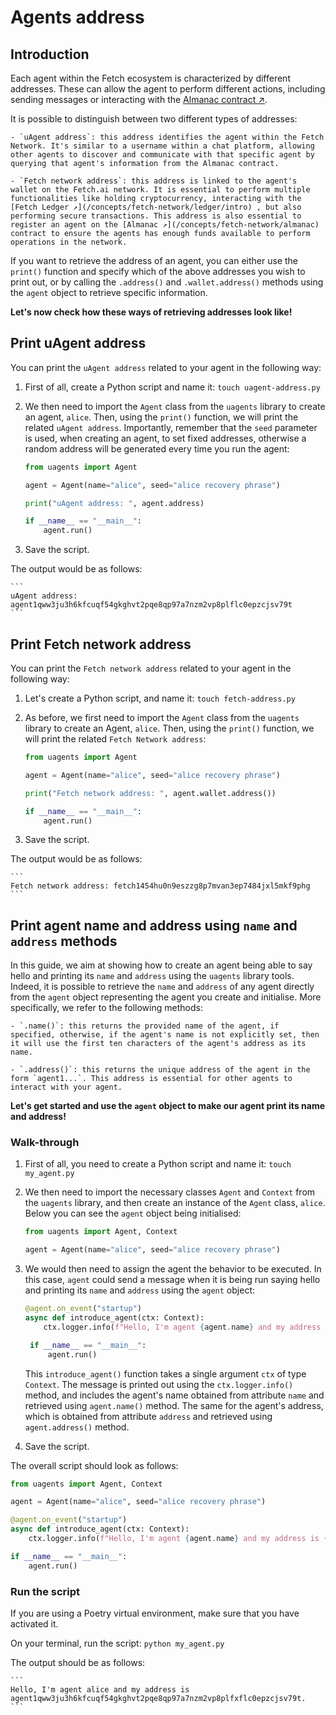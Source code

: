 # Agents address

## Introduction

Each agent within the Fetch ecosystem is characterized by different addresses. These can allow the agent to perform different actions, including sending messages or interacting with the [Almanac contract ↗️](/references/contracts/uagents-almanac/almanac-overview).

It is possible to distinguish between two different types of addresses:

    - `uAgent address`: this address identifies the agent within the Fetch Network. It's similar to a username within a chat platform, allowing other agents to discover and communicate with that specific agent by querying that agent's information from the Almanac contract.

    - `Fetch network address`: this address is linked to the agent's wallet on the Fetch.ai network. It is essential to perform multiple functionalities like holding cryptocurrency, interacting with the [Fetch Ledger ↗️](/concepts/fetch-network/ledger/intro) , but also performing secure transactions. This address is also essential to register an agent on the [Almanac ↗️](/concepts/fetch-network/almanac) contract to ensure the agents has enough funds available to perform operations in the network.

If you want to retrieve the address of an agent, you can either use the `print()` function and specify which of the above addresses you wish to print out, or by calling the `.address()` and `.wallet.address()` methods using the `agent` object to retrieve specific information.

**Let's now check how these ways of retrieving addresses look like!**

## Print uAgent address

You can print the `uAgent address` related to your agent in the following way:

1. First of all, create a Python script and name it: `touch uagent-address.py`

2. We then need to import the `Agent` class from the `uagents` library to create an agent, `alice`. Then, using the `print()` function, we will print the related `uAgent address`. Importantly, remember that the `seed` parameter is used, when creating an agent, to set fixed addresses, otherwise a random address will be generated every time you run the agent:

   ```py copy filename="uagent-address.py"
   from uagents import Agent

   agent = Agent(name="alice", seed="alice recovery phrase")

   print("uAgent address: ", agent.address)

   if __name__ == "__main__":
       agent.run()
   ```

3. Save the script.

The output would be as follows:

    ```
    uAgent address: agent1qww3ju3h6kfcuqf54gkghvt2pqe8qp97a7nzm2vp8plflc0epzcjsv79t
    ```

## Print Fetch network address

You can print the `Fetch network address` related to your agent in the following way:

1. Let's create a Python script, and name it: `touch fetch-address.py`

2. As before, we first need to import the `Agent` class from the `uagents` library to create an Agent, `alice`. Then, using the `print()` function, we will print the related `Fetch Network address`:

   ```py copy filename="fetch-address.py"
   from uagents import Agent

   agent = Agent(name="alice", seed="alice recovery phrase")

   print("Fetch network address: ", agent.wallet.address())

   if __name__ == "__main__":
       agent.run()
   ```

3. Save the script.

The output would be as follows:

    ```
    Fetch network address: fetch1454hu0n9eszzg8p7mvan3ep7484jxl5mkf9phg
    ```

## Print agent name and address using `name` and `address` methods

In this guide, we aim at showing how to create an agent being able to say hello and printing its `name` and `address` using the `uagents` library tools. Indeed, it is possible to retrieve the `name` and `address` of any agent directly from the `agent` object representing the agent you create and initialise. More specifically, we refer to the following methods:

    - `.name()`: this returns the provided name of the agent, if specified, otherwise, if the agent's name is not explicitly set, then it will use the first ten characters of the agent's address as its name.

    - `.address()`: this returns the unique address of the agent in the form `agent1...`. This address is essential for other agents to interact with your agent.

**Let's get started and use the `agent` object to make our agent print its name and address!**

### Walk-through

1. First of all, you need to create a Python script and name it: `touch my_agent.py`

2. We then need to import the necessary classes `Agent` and `Context` from the `uagents` library, and then create an instance of the `Agent` class, `alice`. Below you can see the `agent` object being initialised:

   ```py copy
   from uagents import Agent, Context

   agent = Agent(name="alice", seed="alice recovery phrase")
   ```

3. We would then need to assign the agent the behavior to be executed. In this case, `agent` could send a message when it is being run saying hello and printing its `name` and `address` using the `agent` object:

   ```py copy
   @agent.on_event("startup")
   async def introduce_agent(ctx: Context):
       ctx.logger.info(f"Hello, I'm agent {agent.name} and my address is {agent.address}.")

    if __name__ == "__main__":
        agent.run()
   ```

   This `introduce_agent()` function takes a single argument `ctx` of type `Context`. The message is printed out using the `ctx.logger.info()` method, and includes the agent's name obtained from attribute `name` and retrieved using `agent.name()` method. The same for the agent's address, which is obtained from attribute `address` and retrieved using `agent.address()` method.

4. Save the script.

The overall script should look as follows:

```py copy filename="my_agent.py"
from uagents import Agent, Context

agent = Agent(name="alice", seed="alice recovery phrase")

@agent.on_event("startup")
async def introduce_agent(ctx: Context):
    ctx.logger.info(f"Hello, I'm agent {agent.name} and my address is {agent.address}.")

if __name__ == "__main__":
    agent.run()
```

### Run the script

If you are using a Poetry virtual environment, make sure that you have activated it.

On your terminal, run the script: `python my_agent.py`

The output should be as follows:

    ```
    Hello, I'm agent alice and my address is agent1qww3ju3h6kfcuqf54gkghvt2pqe8qp97a7nzm2vp8plfxflc0epzcjsv79t.
    ```
